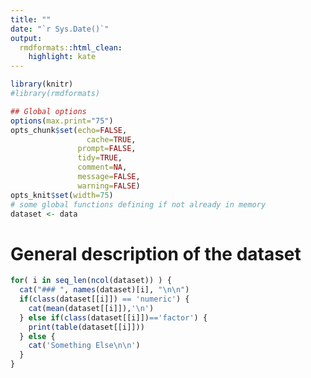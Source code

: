 ```yaml
---
title: ""
date: "`r Sys.Date()`"
output:
  rmdformats::html_clean:
    highlight: kate
---
```

<!-- This file was created with the summarizedat package.
You can edit the texts after creation.
This comment will not be printed in the final product if you
knit this document. -->

```r
library(knitr)
#library(rmdformats)

## Global options
options(max.print="75")
opts_chunk$set(echo=FALSE,
	             cache=TRUE,
               prompt=FALSE,
               tidy=TRUE,
               comment=NA,
               message=FALSE,
               warning=FALSE)
opts_knit$set(width=75)
# some global functions defining if not already in memory
dataset <- data
```

# General description of the dataset



```r

for( i in seq_len(ncol(dataset)) ) {
  cat("### ", names(dataset)[i], "\n\n")
  if(class(dataset[[i]]) == 'numeric') {
    cat(mean(dataset[[i]]),'\n')
  } else if(class(dataset[[i]])=='factor') {
    print(table(dataset[[i]]))
  } else {
    cat('Something Else\n\n')
  }
}
```
